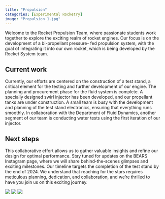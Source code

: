 ---
title: "Propulsion"
categories: [Experimental Rocketry]
image: "Propulsion_1.jpg"
---


Welcome to the Rocket Propulsion Team, where passionate students work together to explore the exciting realm of rocket engines. 
Our focus is on the development of a bi-propellant pressure- fed propulsion system, with the goal of integrating it into our own rocket, which is being developed by the Rocket System team. 

## Current work
Currently, our efforts are centered on the construction of a test stand, a critical element for the testing and further development of our engine.
The planning and procurement phase for the fluid system is complete. 
A specially designed swirl injector has been developed, and our propellant tanks are under construction. 
A small team is busy with the development and planning of the test stand electronics, ensuring that everything runs smoothly.
In collaboration with the Department of Fluid Dynamics, another segment of our team is conducting water tests using the first iteration of our injector. 

## Next steps
This collaborative effort allows us to gather valuable insights and refine our design for optimal performance. 
Stay tuned for updates on the BEARS Instagram page, where we will share behind-the-scenes glimpses and exciting milestones.
Our timeline targets the completion of the test stand by the end of 2024. 
We understand that reaching for the stars requires meticulous planning, dedication, and collaboration, and we're thrilled to have you join us on this exciting journey.


<div class="slideshow">
  <!-- put all images here that should be available in the slideshow -->
  <img src="Propulsion_1.jpg" >
  <img src="Propulsion_2.png" >
  <img src="CAD_Propulsion.jpeg" >
  </script>
</div>
<br/>
